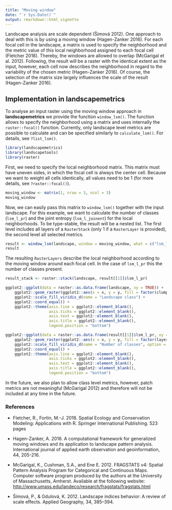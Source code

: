 ```yaml
---
title: "Moving window"
date: "`r Sys.Date()`"
output: rmarkdown::html_vignette
---
```


Landscape analysis are scale dependent (Šímová 2012).
One approach to deal with this is by using a moving window (Hagen-Zanker 2016).
For each focal cell in the landscape, a matrix is used to specify the neighborhood and the metric value of this local neighborhood assigned to each focal cell (Fletcher 2018). Thereby, the windows are allowed to overlap (McGarigal et al. 2012).
Following, the result will be a raster with the identical extent as the input, however, each cell now describes the neighborhood in regard to the variability of the chosen metric (Hagen-Zanker 2016). 
Of course, the selection of the matrix size largely influences the scale of the result (Hagen-Zanker 2016).

## Implementation in **landscapemetrics**

To analyse an input raster using the moving window approach in **landscapemetrics** we provide the function `window_lsm()`. 
The function allows to specify the neighborhood using a matrix and uses internally the `raster::focal()` function. 
Currently, only landscape level metrics are possible to calculate and can be specified similarly to `calculate_lsm()`.
For details, see `?list_lsm()`.

```r
library(landscapemetrics)
library(landscapetools)
library(raster)
```

First, we need to specify the local neighborhood matrix.
This matrix must have uneven sides, in which the focal cell is always the center cell. 
Because we want to weight all cells identically, all values need to be 1 (for more details, see `?raster::focal()`). 

```r
moving_window <- matrix(1, nrow = 3, ncol = 3)
moving_window
```

Now, we can easily pass this matrix to `window_lsm()` together with the input landscape.
For this example, we want to calculate the number of classes (`lsm_l_pr`) and the joint entropy (`lsm_l_joinent`) for the local neighborhoods.
To be type-stable, the result will be a nested list. 
The first level includes all layers of a `RasterStack` (only 1 if a `RasterLayer` is provided), the second level all selected metrics.

```r
result <- window_lsm(landscape, window = moving_window, what = c("lsm_l_pr", "lsm_l_joinent"))
result
```

The resulting `RasterLayers` describe the local neighborhood according to the moving window around each focal cell.
In the case of `lsm_l_pr` this the number of classes present.

```r
result_stack <- raster::stack(landscape, result[[1]]$lsm_l_pr)

ggplot2::ggplot(data = raster::as.data.frame(landscape, xy = TRUE)) + 
    ggplot2::geom_raster(ggplot2::aes(x = x, y = y, fill = factor(clumps))) + 
    ggplot2::scale_fill_viridis_d(name = "Landscape class") + 
    ggplot2::coord_equal() + 
    ggplot2::theme(axis.line = ggplot2::element_blank(), 
                   axis.ticks = ggplot2::element_blank(), 
                   axis.text = ggplot2::element_blank(), 
                   axis.title = ggplot2::element_blank(), 
                   legend.position = "bottom")

ggplot2::ggplot(data = raster::as.data.frame(result[[1]]$lsm_l_pr, xy = TRUE)) + 
    ggplot2::geom_raster(ggplot2::aes(x = x, y = y, fill = factor(layer))) + 
    ggplot2::scale_fill_viridis_d(name = "Number of classes", option = "C") + 
    ggplot2::coord_equal() + 
    ggplot2::theme(axis.line = ggplot2::element_blank(), 
                   axis.ticks = ggplot2::element_blank(), 
                   axis.text = ggplot2::element_blank(), 
                   axis.title = ggplot2::element_blank(), 
                   legend.position = "bottom")
```

In the future, we also plan to allow class level metrics, however, patch metrics are not meaningful (McGarigal 2012) and therefore will not be included at any time in the future.

### References 

- Fletcher, R., Fortin, M.-J. 2018. Spatial Ecology and Conservation Modeling: Applications with R. Springer International Publishing. 523 pages

- Hagen-Zanker, A. 2016. A computational framework for generalized moving windows and its application to landscape pattern analysis. International journal of applied earth observation and geoinformation, 44, 205-216.

- McGarigal, K., Cushman, S.A., and Ene E. 2012. FRAGSTATS v4: Spatial Pattern Analysis Program for Categorical and Continuous Maps. Computer software program produced by the authors at the University of Massachusetts, Amherst. Available at the following website: <http://www.umass.edu/landeco/research/fragstats/fragstats.html>

- Šímová, P., & Gdulová, K. 2012. Landscape indices behavior: A review of scale effects. Applied Geography, 34, 385–394.
